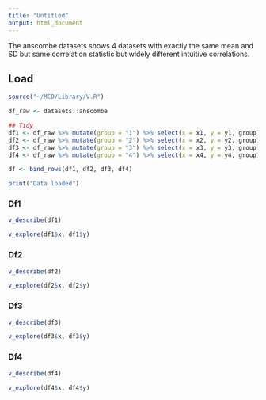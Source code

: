 ```yaml
---
title: "Untitled"
output: html_document
---
```


The anscombe datasets shows 4 datasets with exactly the same mean and SD but same correlation statistic but widely different
intuitive correlations.

## Load

```r

source("~/MCD/Library/V.R")

df_raw <- datasets::anscombe

## Tidy
df1 <- df_raw %>% mutate(group = "1") %>% select(x = x1, y = y1, group)
df2 <- df_raw %>% mutate(group = "2") %>% select(x = x2, y = y2, group)
df3 <- df_raw %>% mutate(group = "3") %>% select(x = x3, y = y3, group)
df4 <- df_raw %>% mutate(group = "4") %>% select(x = x4, y = y4, group)

df <- bind_rows(df1, df2, df3, df4)

print("Data loaded")

```

### Df1

```r

v_describe(df1)

```

```r

v_explore(df1$x, df1$y)

```

### Df2

```r

v_describe(df2)

```

```r

v_explore(df2$x, df2$y)

```

### Df3

```r

v_describe(df3)

```

```r

v_explore(df3$x, df3$y)

```

### Df4

```r

v_describe(df4)

```


```r

v_explore(df4$x, df4$y)

```
